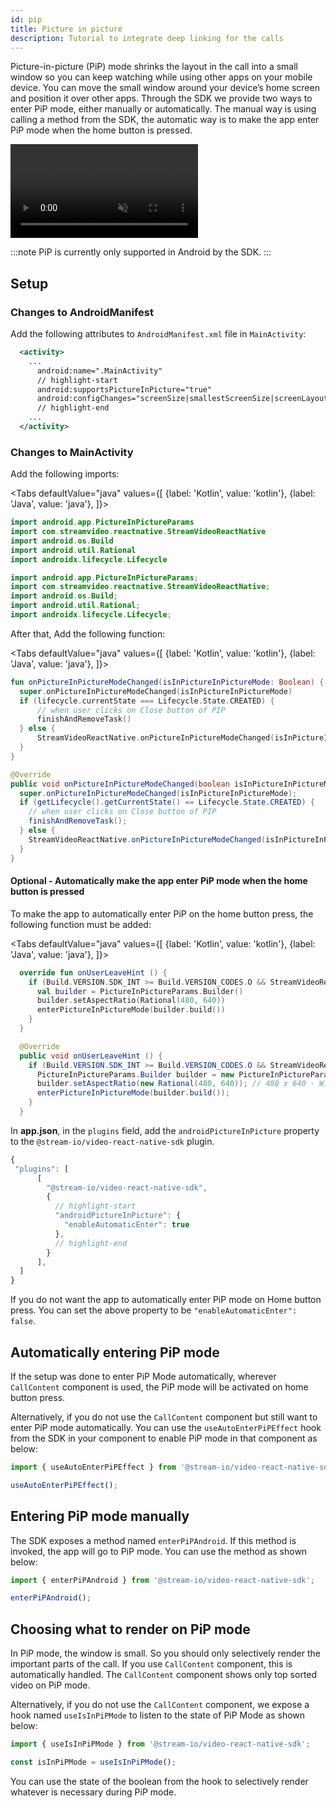 ```yaml
---
id: pip
title: Picture in picture
description: Tutorial to integrate deep linking for the calls
---
```



Picture-in-picture (PiP) mode shrinks the layout in the call into a small window so you can keep watching while using other apps on your mobile device. You can move the small window around your device’s home screen and position it over other apps.
Through the SDK we provide two ways to enter PiP mode, either manually or automatically. The manual way is using calling a method from the SDK, the automatic way is to make the app enter PiP mode when the home button is pressed.

<!-- vale off -->

<div style={{ display: "flex", justifyContent: "center" }}>
    <div style={{ width: "270px" }}>
        <video muted controls style={{ maxWidth: "100%" }}>
            <source src={PipVideo} type="video/mp4"/>
            Alas, your browser doesn't support HTML5 video. That's OK! You can still
            <a href={PipVideo}> download the video</a> and watch it with a video player.
        </video>
    </div>
</div>

<!-- vale on -->

:::note
PiP is currently only supported in Android by the SDK.
:::

## Setup

<Tabs>
  <TabItem value="rn" label="React Native" default>

### Changes to AndroidManifest
Add the following attributes to `AndroidManifest.xml` file in `MainActivity`:

```xml title="AndroidManifest.xml"
  <activity>
    ...
      android:name=".MainActivity"
      // highlight-start
      android:supportsPictureInPicture="true"
      android:configChanges="screenSize|smallestScreenSize|screenLayout|orientation"
      // highlight-end
    ...
  </activity>
```

### Changes to MainActivity
Add the following imports:

<!-- vale off -->

<Tabs
  defaultValue="java"
  values={[
    {label: 'Kotlin', value: 'kotlin'},
    {label: 'Java', value: 'java'},
  ]}>
  <TabItem value="kotlin">

```kotlin title="MainActivity.kt"
import android.app.PictureInPictureParams
import com.streamvideo.reactnative.StreamVideoReactNative
import android.os.Build
import android.util.Rational
import androidx.lifecycle.Lifecycle
```

  </TabItem>
  <TabItem value="java">

```java title="MainActivity.java"
import android.app.PictureInPictureParams;
import com.streamvideo.reactnative.StreamVideoReactNative;
import android.os.Build;
import android.util.Rational;
import androidx.lifecycle.Lifecycle;
```

  </TabItem>
</Tabs>

After that, Add the following function:

<Tabs
  defaultValue="java"
  values={[
    {label: 'Kotlin', value: 'kotlin'},
    {label: 'Java', value: 'java'},
  ]}>
  <TabItem value="kotlin">

```kotlin title="MainActivity.kt"
fun onPictureInPictureModeChanged(isInPictureInPictureMode: Boolean) {
  super.onPictureInPictureModeChanged(isInPictureInPictureMode)
  if (lifecycle.currentState === Lifecycle.State.CREATED) {
      // when user clicks on Close button of PIP
      finishAndRemoveTask()
  } else {
      StreamVideoReactNative.onPictureInPictureModeChanged(isInPictureInPictureMode)
  }
}
```

  </TabItem>
  <TabItem value="java">

```java title="MainActivity.java"
@Override
public void onPictureInPictureModeChanged(boolean isInPictureInPictureMode) {
  super.onPictureInPictureModeChanged(isInPictureInPictureMode);
  if (getLifecycle().getCurrentState() == Lifecycle.State.CREATED) {
    // when user clicks on Close button of PIP
    finishAndRemoveTask();
  } else {
    StreamVideoReactNative.onPictureInPictureModeChanged(isInPictureInPictureMode);
  }
}
```

  </TabItem>
</Tabs>

<!-- vale on -->

#### Optional - Automatically make the app enter PiP mode when the home button is pressed

To make the app to automatically enter PiP on the home button press, the following function must be added:

<Tabs
  defaultValue="java"
  values={[
    {label: 'Kotlin', value: 'kotlin'},
    {label: 'Java', value: 'java'},
  ]}>
  <TabItem value="kotlin">

```kotlin title="MainActivity.kt"
  override fun onUserLeaveHint () {
    if (Build.VERSION.SDK_INT >= Build.VERSION_CODES.O && StreamVideoReactNative.canAutoEnterPictureInPictureMode) {
      val builder = PictureInPictureParams.Builder()
      builder.setAspectRatio(Rational(480, 640))
      enterPictureInPictureMode(builder.build())
    }
  }
```

  </TabItem>
  <TabItem value="java">

```java title="MainActivity.java"
  @Override
  public void onUserLeaveHint () {
    if (Build.VERSION.SDK_INT >= Build.VERSION_CODES.O && StreamVideoReactNative.canAutoEnterPictureInPictureMode) {
      PictureInPictureParams.Builder builder = new PictureInPictureParams.Builder();
      builder.setAspectRatio(new Rational(480, 640)); // 480 x 640 - Width x Height
      enterPictureInPictureMode(builder.build());
    }
  }
```

  </TabItem>
</Tabs>

  </TabItem>

  <TabItem value="expo" label="Expo">

In **app.json**, in the `plugins` field, add the `androidPictureInPicture` property to the `@stream-io/video-react-native-sdk` plugin.

```js title="app.json"
{
 "plugins": [
      [
        "@stream-io/video-react-native-sdk",
        {
          // highlight-start
          "androidPictureInPicture": {
            "enableAutomaticEnter": true
          },
          // highlight-end
        }
      ],
  ]
}
```

If you do not want the app to automatically enter PiP mode on Home button press. You can set the above property to be `"enableAutomaticEnter": false`.

  </TabItem>
</Tabs> 


## Automatically entering PiP mode

If the setup was done to enter PiP Mode automatically, wherever `CallContent` component is used, the PiP mode will be activated on home button press. 

Alternatively, if you do not use the `CallContent` component but still want to enter PiP mode automatically. You can use the `useAutoEnterPiPEffect` hook from the SDK in your component to enable PiP mode in that component as below:

```js
import { useAutoEnterPiPEffect } from '@stream-io/video-react-native-sdk';

useAutoEnterPiPEffect();
```

## Entering PiP mode manually

The SDK exposes a method named `enterPiPAndroid`. If this method is invoked, the app will go to PiP mode. You can use the method as shown below:

```js
import { enterPiPAndroid } from '@stream-io/video-react-native-sdk';

enterPiPAndroid();
```

## Choosing what to render on PiP mode

In PiP mode, the window is small. So you should only selectively render the important parts of the call. If you use `CallContent` component, this is automatically handled. The `CallContent` component shows only top sorted video on PiP mode. 

Alternatively, if you do not use the `CallContent` component, we expose a hook named `useIsInPiPMode` to listen to the state of PiP Mode as shown below:

```js
import { useIsInPiPMode } from '@stream-io/video-react-native-sdk';

const isInPiPMode = useIsInPiPMode();
```

You can use the state of the boolean from the hook to selectively render whatever is necessary during PiP mode. 
